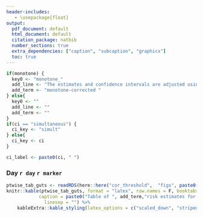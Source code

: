 ```yaml
---
header-includes:
   - \usepackage{float}
output:
  pdf_document: default
  html_document: default
  citation_package: natbib
  number_sections: true
  extra_dependencies: ["caption", "subcaption", "graphicx"]
  toc: true
---
```


```r
if(monotone) {
  key0 <- "monotone_"
  add_line <- "The estimates and confidence intervals are adjusted using the assumption that the true threshold-response is nonincreasing."
  add_term <- "monotone-corrected "
} else{
  key0 <- ""
  add_line <- ""
  add_term <- ""
}
if(ci == "simultaneous") {
  ci_key <- "simult"
} else{
  ci_key <- ci
}

ci_label <- paste0(ci, " ")

```
\newpage
### Day `r day` `r marker`

\begin{figure}[H]
\centering
\includegraphics[width=0.7\textwidth]{`r here::here("cor_threshold", "figs", paste0(ci,"_CI"), paste0("PLOT_",key0, "Day", day, key, "_", ci_key, "CI.pdf"))`}
\caption{Adjusted threshold-response function for a range of thresholds of the
  Day `r day` `r marker` levels with `r ci` 95\% confidence intervals. The dashed red line marks the threshold after which no more COVID events are observed. `r add_line`}
\end{figure}
```r
ptwise_tab_guts <- readRDS(here::here("cor_threshold",  "figs", paste0(ci,"_CI"), paste0("TABLE_", key0, "Day", day, key, "_", ci_key, "CI.rds")))
knitr::kable(ptwise_tab_guts, format = "latex", row.names = F, booktabs = TRUE, escape = FALSE,
            caption = paste0("Table of ", add_term,"risk estimates for a range of thresholds of Day ", day, " ", marker, " levels with ", ci_label,"95\\% confidence intervals."),
              linesep = "") %>%
    kableExtra::kable_styling(latex_options = c("scaled_down", "striped","hold_position") )
```

<!-- \newpage -->
<!-- \begin{figure}[H] -->

<!-- \centering -->
<!-- \includegraphics[width=0.85\textwidth]{`r here::here("cor_threshold", "figs", "simultaneous_CI", paste0("PLOT_Day", day, key, "_simultCI.pdf"))`} -->
<!--   \caption{Adjusted threshold-response function for a range of thresholds of the Day `r day` `r marker` activity levels with simultaneous 95\% confidence bands. The dashed red line marks the threshold after which no more COVID events are observed. } -->
<!-- \end{figure} -->

<!-- ```{r, output = "asis", echo = FALSE} -->
<!-- simul_tab_guts <- readRDS(here::here("cor_threshold", "figs", "simultaneous_CI", paste0("TABLE_Day", day, key, "_simultCI.rds"))) -->
<!-- knitr::kable(simul_tab_guts, format = "latex", row.names = F, booktabs = TRUE, escape = FALSE, -->
<!--              caption = paste0("Table of risk estimates for range of thresholds of Day ", day, " ", marker, " activity levels with simultaneous 95\\% confidence intervals."), -->
<!--                linesep = "") %>% -->
<!--     kableExtra::kable_styling(latex_options = c("scaled_down", "striped","hold_position"), ) -->
<!-- ``` -->

<!-- \newpage -->


<!-- \begin{figure}[H] -->

<!-- \centering -->
<!-- \includegraphics[width=0.7\textwidth]{`r here::here("cor_threshold", "figs", "pointwise_CI", paste0("PLOT_monotone_Day", day, key, "_pointwiseCI.pdf"))`} -->
<!--   \caption{Assuming nonincreasing monotonicity of the true function, the plot shows the estimated (monotone) adjusted threshold-response function for a range of thresholds of the Day `r day` `r marker` activity levels with point-wise 95\% confidence intervals. The dashed red line marks the threshold after which no more COVID events are observed. } -->
<!-- \end{figure} -->

<!-- \begin{figure}[H] -->

<!-- \centering -->
<!-- \includegraphics[width=0.7\textwidth]{`r here::here("cor_threshold", "figs", "simultaneous_CI", paste0("PLOT_monotone_Day", day, key, "_simultCI.pdf"))`} -->
<!--   \caption{Assuming nonincreasing monotonicity of the true function, the plot shows the estimated (monotone) adjusted threshold-response function for a range of thresholds of the Day `r day` `r marker` activity levels with simultaneous 95\% confidence intervals. The dashed red line marks the threshold after which no more COVID events are observed.} -->
<!-- \end{figure} -->

<!-- \begin{figure}[H] -->

<!-- \centering -->

<!-- \includegraphics[width=0.8\textwidth]{figs/pointwise_CI/PLOT_INVERSE_Day`r day``r key`_pointwiseCI.pdf} -->

<!--   \caption{The inverse adjusted threshold-response function for thresholds of Day `r day` `r marker` activity levels with pointwise 95\% confidence intervals.} -->
<!-- \end{figure} -->

<!-- \begin{figure}[H] -->
<!-- \centering -->
<!-- \includegraphics[width=0.8\textwidth]{figs/pointwise_CI/TABLE_INVERSE_Day`r day``r key`_pointwiseCI.pdf} -->
<!--   \caption{ This analysis assumes monotonicity of the true function. The table displays the estimated threshold of protection of Day `r day` `r marker` activity level at a range of risk levels with pointwise 95\% confidence intervals. } -->

<!-- \end{figure} -->


<!-- \newpage  -->


<!-- \begin{figure}[H] -->

<!-- \centering -->

<!-- \includegraphics[width=0.8\textwidth]{figs/simultaneous_CI/PLOT_INVERSE_Day`r day``r key`_simultCI.pdf} -->

<!--   \caption{This analysis assumes monotonicity of the true function. The plot shows the inverse adjusted threshold-response function for thresholds of Day `r day` `r marker` activity levels with simultaneous 95\% confidence intervals.} -->
<!-- \end{figure} -->

<!-- \begin{figure}[H] -->
<!-- \centering -->
<!-- \includegraphics[width=0.8\textwidth]{figs/simultaneous_CI/TABLE_INVERSE_Day`r day``r key`_simultCI.pdf} -->
<!--   \caption{ This analysis assumes monotonicity of the true function. The table displays the estimated threshold of protection of Day `r day` `r marker` activity level at a range of risk levels with simultaneous 95\% confidence bands } -->

<!-- \end{figure} -->
